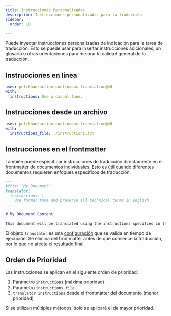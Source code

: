 ```yaml
---
title: Instrucciones Personalizadas
description: Instrucciones personalizadas para la traducción
sidebar:
  order: 10

---
```


Puede inyectar instrucciones personalizadas de indicación para la tarea de traducción.
Esto se puede usar para insertar instrucciones adicionales, un glosario u otras orientaciones para mejorar
la calidad general de la traducción.

## Instrucciones en línea

```yaml title=".github/workflows/ct.yml" "instructions: Use a casual tone."
uses: pelikhan/action-continuous-translation@v0
with:
  instructions: Use a casual tone.
```

## Instrucciones desde un archivo

```yaml title=".github/workflows/ct.yml" "instructions_file: ./instructions.txt"
uses: pelikhan/action-continuous-translation@v0
with:
  instructions_file: ./instructions.txt
```

## Instrucciones en el frontmatter

También puede especificar instrucciones de traducción directamente en el frontmatter de documentos individuales.
Esto es útil cuando diferentes documentos requieren enfoques específicos de traducción.

```markdown title="example.md"
---
title: "My Document"
translator:
  instructions: |
    Use formal tone and preserve all technical terms in English.
---

# My Document Content

This document will be translated using the instructions specified in the frontmatter.
```

El objeto `translator` es una [configuración](../../reference/configuration/) que se valida en tiempo de ejecución.
Se elimina del frontmatter antes de que comience la traducción, por lo que no afecta el resultado final.

## Orden de Prioridad

Las instrucciones se aplican en el siguiente orden de prioridad:

1. Parámetro `instructions` (máxima prioridad)
2. Parámetro `instructions_file`
3. `translator.instructions` desde el frontmatter del documento (menor prioridad)

Si se utilizan múltiples métodos, solo se aplicará el de mayor prioridad.
